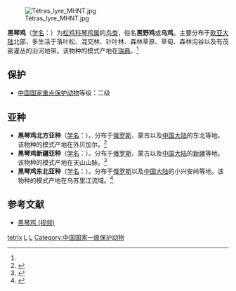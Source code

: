 {{Speciesbox 
| genus = Lyrurus
| species = tetrix
| status = LC
| status_system = iucn3.1
| status_ref = <ref name=IUCN>{{IUCN|id=22679480 |title=''Tetrao tetrix'' |assessor=BirdLife International |assessor-link=BirdLife International |version=2018.2 |year=2016 |accessdate=1 October 2016}} 数据库資料包含說明此物種被編入無危級別的原因</ref>
| image =Black Grouse Nationalpark Bayerischer Wald.jpg
| image_caption = [[指名亞種|指名亞種]]雄鳥，攝於[[德國|德國]][[巴伐利亞|巴伐利亞]]
| authority = [[卡尔·林奈|Linnaeus]], 1758<ref name='id1608'>{{cite web| url =http://www.bioinfo.cn/db05/BjdwSpecies.php?action=view&id=1608| title =黑琴鸡| work =《中国动物物种编目数据库》| publisher =中国科学院微生物研究所| author =中国科学院动物研究所| accessdate =2009-04-04| deadurl =yes| archiveurl =https://web.archive.org/web/20160305020656/http://www.bioinfo.cn/db05/BjdwSpecies.php?action=view&id=1608| archivedate =2016-03-05}}</ref>
| range_map = Black Grouse Lyrurus tetrix distribution map.png
| range_map_width = 250px 
| range_map_caption = 黑琴雞的分布範圍<ref name="IUCN_map">BirdLife International and NatureServe (2014) Bird Species Distribution Maps of the World. 2012. Lyrurus tetrix. In: IUCN 2014. The IUCN Red List of Threatened Species. Version 2014.3. {{cite web |url=http://www.iucnredlist.org |title=Archived copy |accessdate=2014-06-27 |deadurl=yes |archiveurl=https://web.archive.org/web/20140627000000/http://www.iucnredlist.org/ |archivedate=2014-06-27 }}. Downloaded on 02 June 2015.</ref>
}}
[[File:Tétras_lyre_MHNT.jpg|thumb]]

'''黑琴鸡'''（[[学名|学名]]：{{lang|la|''Lyrurus tetrix''}}）为[[松鸡科|松鸡科]][[琴鸡属|琴鸡属]]的[[鸟类|鸟类]]，俗名'''黑野鸡'''或'''乌鸡'''。主要分布于[[欧亚大陆|欧亚大陆]]北部，多生活于落叶松、混交林、针叶林、森林草原、草甸、森林沟谷以及有茂密灌丛的沿河地带。该物种的模式产地在[[瑞典|瑞典]]。<ref name='id1608'/>

== 保护 ==
* [[中國國家重點保護野生動物名錄|中国国家重点保护动物]]等级：二级

== 亚种 ==
* '''黑琴鸡北方亚种'''（[[学名|学名]]：{{lang|la|''Lyrurus tetrix baikalensis''}}）。分布于[[俄罗斯|俄罗斯]]、蒙古以及[[中国大陆|中国大陆]]的东北等地。该物种的模式产地在外贝加尔。<ref name='id1609'>{{cite web| url =http://www.bioinfo.cn/db05/BjdwSpecies.php?action=view&id=1609| title =黑琴鸡北方亚种| work =《中国动物物种编目数据库》| publisher =中国科学院微生物研究所| author =中国科学院动物研究所| accessdate =2009-04-04| deadurl =yes| archiveurl =https://web.archive.org/web/20160305065004/http://www.bioinfo.cn/db05/BjdwSpecies.php?action=view&id=1609| archivedate =2016-03-05}}</ref>
* '''黑琴鸡新疆亚种'''（[[学名|学名]]：{{lang|la|''Lyrurus tetrix mongolicus''}}）。分布于[[俄罗斯|俄罗斯]]、蒙古以及[[中国大陆|中国大陆]]的[[新疆|新疆]]等地。该物种的模式产地在天山山脉。<ref name='id1610'>{{cite web| url =http://www.bioinfo.cn/db05/BjdwSpecies.php?action=view&id=1610| title =黑琴鸡新疆亚种| work =《中国动物物种编目数据库》| publisher =中国科学院微生物研究所| author =中国科学院动物研究所| accessdate =2009-04-04| deadurl =yes| archiveurl =https://web.archive.org/web/20160305002620/http://www.bioinfo.cn/db05/BjdwSpecies.php?action=view&id=1610| archivedate =2016-03-05}}</ref>
* '''黑琴鸡东北亚种'''（[[学名|学名]]：{{lang|la|''Lyrurus tetrix ussuriensis''}}）。分布于[[俄罗斯|俄罗斯]]以及[[中国大陆|中国大陆]]的小兴安岭等地。该物种的模式产地在乌苏里江流域。<ref name='id1611'>{{cite web| url =http://www.bioinfo.cn/db05/BjdwSpecies.php?action=view&id=1611| title =黑琴鸡东北亚种| work =《中国动物物种编目数据库》| publisher =中国科学院微生物研究所| author =中国科学院动物研究所| accessdate =2009-04-04| deadurl =yes| archiveurl =https://web.archive.org/web/20160305110519/http://www.bioinfo.cn/db05/BjdwSpecies.php?action=view&id=1611| archivedate =2016-03-05}}</ref>

== 参考文献 ==
{{reflist}}
* [http://zh.spiritual-art.info/nature_videos.html 黑琴鸡 (视频)] 
{{Authority control}}
{{Taxonbar|from=Q155878}}

[[Category:琴鸡属|tetrix]]
[[Category:松鸡科|L]]
[[Category:1758年描述的鸟类|L]]
[[Category:中国国家一级保护动物|Category:中国国家一级保护动物]]